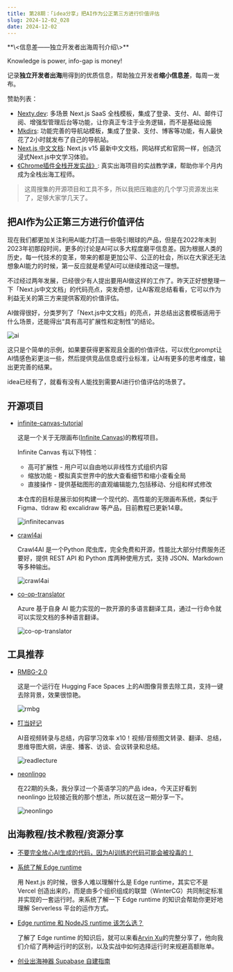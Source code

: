 ```yaml
---
title: 第28期：「idea分享」把AI作为公正第三方进行价值评估
slug: 2024-12-02_028
date: 2024-12-02
---
```


<Aside showSponsor={0}>
**\<信息差——独立开发者出海周刊介绍\>**

Knowledge is power, info-gap is money!

记录**独立开发者出海**用得到的优质信息，帮助独立开发者**缩小信息差**，每周一发布。

赞助列表：
- [Nexty.dev](https://nexty.dev): 多场景 Next.js SaaS 全栈模板，集成了登录、支付、AI、邮件订阅、增强型管理后台等功能，让你真正专注于业务逻辑，而不是基础设施
- [Mkdirs](https://mkdirs.com?via=share/): 功能完善的导航站模板，集成了登录、支付、博客等功能，有人最快花了2小时就发布了自己的导航站。
- [Next.js 中文文档](https://nextjscn.org/docs?utm_source=gap.weijunext.com): Next.js v15 最新中文文档，网站样式和官网一样，创造沉浸式Next.js中文学习体验。
- [《Chrome插件全栈开发实战》](https://ship.weijunext.com/): 真实出海项目的实战教学课，帮助你半个月内成为全栈出海工程师。
</Aside>

> 这周搜集的开源项目和工具不多，所以我把压箱底的几个学习资源发出来了，足够大家学几天了。

## 把AI作为公正第三方进行价值评估

现在我们都更加关注利用AI能力打造一些吸引眼球的产品，但是在2022年末到2023年初那段时间，更多的讨论是AI可以多大程度磨平信息差。因为根据人类的历史，每一代技术的变革，带来的都是更加公平、公正的社会，所以在大家还无法想象AI能力的时候，第一反应就是希望AI可以继续推动这一理想。

不过经过两年发展，已经很少有人提出要用AI做这样的工作了。昨天正好想整理一下「Next.js中文文档」的代码亮点，突发奇想，让AI客观总结看看，它可以作为利益无关的第三方来提供客观的价值评估。

AI做得很好，分类罗列了「Next.js中文文档」的亮点，并总结出这套模板适用于什么场景，还能得出“具有高可扩展性和定制性”的结论。

![ai](/assets/028/ai.webp)

这只是个简单的示例，如果要获得更客观且全面的价值评估，可以优化prompt让AI情感色彩更淡一些，然后提供竞品信息或行业标准，让AI有更多的思考维度，输出更完善的结果。

idea已经有了，就看有没有人能找到需要AI进行价值评估的场景了。

## 开源项目

- [infinite-canvas-tutorial](https://github.com/xiaoiver/infinite-canvas-tutorial)

  这是一个关于无限画布([Infinite Canvas](https://infinitecanvas.tools/))的教程项目。

  Infinite Canvas 有以下特性：
  - 高可扩展性 - 用户可以自由地以非线性方式组织内容
  - 缩放功能 - 模拟真实世界中的放大查看细节和缩小查看全局
  - 直接操作 - 提供基础图形的直观编辑能力,包括移动、分组和样式修改

  本仓库的目标是展示如何构建一个现代的、高性能的无限画布系统，类似于 Figma、tldraw 和 excalidraw 等产品，目前教程已更新14章。

  ![infinitecanvas](/assets/028/infinitecanvas.webp)

- [crawl4ai](https://github.com/unclecode/crawl4ai)

  Crawl4AI 是一个Python 爬虫库，完全免费和开源，性能比大部分付费服务还要好，提供 REST API 和 Python 库两种使用方式，支持 JSON、Markdown 等多种输出。

  ![crawl4ai](/assets/028/crawl4ai.webp)

- [co-op-translator](https://github.com/Azure/co-op-translator)

  Azure 基于自身 AI 能力实现的一款开源的多语言翻译工具，通过一行命令就可以实现文档的多种语言翻译。

  ![co-op-translator](/assets/028/co-op-translator.webp)


## 工具推荐

- [RMBG-2.0](https://huggingface.co/spaces/briaai/BRIA-RMBG-2.0)

  这是一个运行在 Hugging Face Spaces 上的AI图像背景去除工具，支持一键去除背景，效果很惊艳。

  ![rmbg](/assets/028/bria-rmbg.webp)

- [叮当好记](https://readlecture.cn/)

  AI音视频转录与总结，内容学习效率 x10！视频/音频图文转录、翻译、总结，思维导图大纲，讲座、播客、访谈、会议转录和总结。

  ![readlecture](/assets/028/readlecture.webp)

- [neonlingo](https://www.neonlingo.com/)

  在22期的头条，我分享过一个英语学习的产品 idea，今天正好看到 neonlingo 比较接近我的那个想法，所以就在这一期分享一下。

  ![neonlingo](/assets/028/neonlingo.webp)


## 出海教程/技术教程/资源分享

- [不要完全放心AI生成的代码，因为AI训练的代码可能会被投毒的！](https://x.com/dotey/status/1859772954260754828)

- [系统了解 Edge runtime](https://edge-runtime.vercel.app/)

  用 Next.js 的时候，很多人难以理解什么是 Edge runtime，其实它不是 Vercel 创造出来的，而是由多个组织组成的联盟（WinterCG）共同制定标准并实现的一套运行时。来系统了解一下 Edge runtime 的知识会帮助你更好地理解 Serverless 平台的运作方式。

- [Edge runtime 和 NodeJS runtime 该怎么选？](https://x.com/arvin17x/status/1839590540830269757)

  了解了 Edge runtime 的知识后，就可以来看[Arvin Xu](https://x.com/arvin17x)的完整分享了，他向我们介绍了两种运行时的区别，以及实战中如何选择运行时来规避高额账单。

- [创业出海神器 Supabase 自建指南](https://mp.weixin.qq.com/s/HJDfcSC8XFL_PkDlxHbqRQ)
